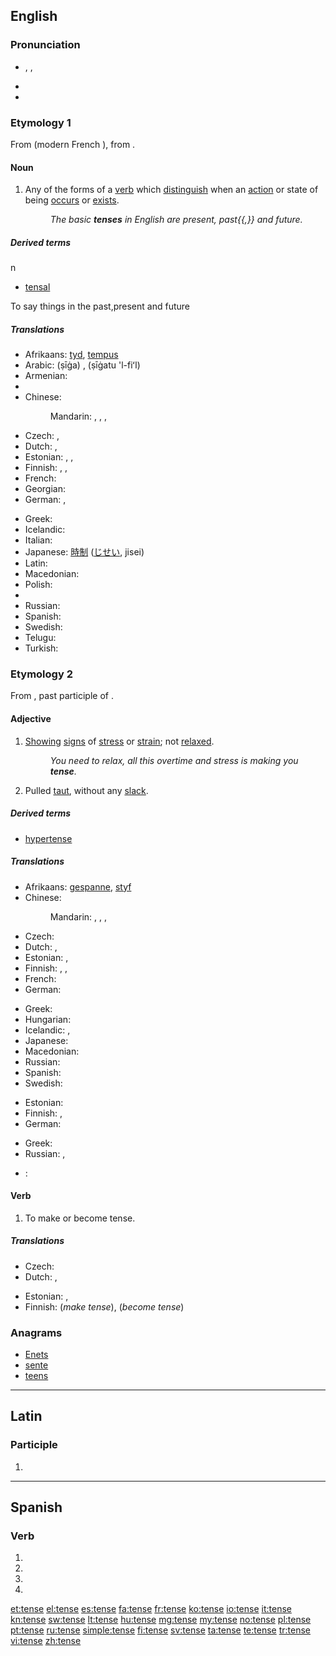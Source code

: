 ==English==
{{wikipedia|dab=tense}}

===Pronunciation===
* {{enPR|tĕns}}, {{IPA|/tɛns/}}, {{X-SAMPA|/tEns/}}
* {{audio|en-us-tense.ogg|Audio (US)}}
* {{rhymes|ɛns}}

===Etymology 1===
From {{etyl|fro}} {{term|tens}} (modern French {{term|temps}}), from {{etyl|la}} {{term|tempus}}.

====Noun====
{{en-noun}}

# {{grammar}} Any of the forms of a [[verb]] which [[distinguish]] when an [[action]] or state of being [[occur]]s or [[exist]]s.
#: ''The basic '''tenses''' in English are present, past{{,}} and future.''

=====Derived terms===== n
* [[tensal]]
To say things in the past,present and future

=====Translations=====
{{trans-top|verb forms distinguishing time}}
* Afrikaans: [[tyd]], [[tempus]]
* Arabic: {{Arab|[[صيغة]]}} (ṣīġa) {{f}}, {{Arab|[[صيغة الفعل]]}} (ṣīġatu 'l-fiʻl) {{f}}
* Armenian: {{t-|hy|ժամանակ|tr=žamanak|sc=Armn}}
* {{trreq|Bulgarian}}
* Chinese:
*: Mandarin: {{t-|cmn|時態|sc=Hani}}, {{t-|cmn|时态|tr=shítài|sc=Hani}}, {{t-|cmn|時制|sc=Hani}}, {{t-|cmn|时制|tr=shízhì|sc=Hani}}
* Czech: {{t+|cs|čas|m}}, {{t-|cs|slovesný čas|m}}
* Dutch: {{t+|nl|tijd|m}}, {{t-|nl|tempus|n}}
* Estonian: {{t-|et|ajavorm}}, {{t+|et|aeg}}, {{t+|et|tempus}}
* Finnish: {{t-|fi|aikaluokka}}, {{t+|fi|aikamuoto}}, {{t+|fi|tempus}}
* French: {{t+|fr|temps|m}}
* Georgian: {{t+|ka|დრო|sc=Geor}}
* German: {{t+|de|Zeit|f}}, {{t+|de|Tempus|n}}
{{trans-mid}}
* Greek: {{t+|el|χρόνος|m|tr=chrónos|sc=Grek}}
* Icelandic: {{t+|is|tíð|f}}
* Italian: {{t+|it|tempo|m}}
* Japanese: [[時制]] ([[じせい]], jisei)
* Latin: {{t+|la|tempus|n}}
* Macedonian: {{t-|mk|време|n|tr=vréme}}
* Polish: {{t+|pl|czas|m}}
* {{trreq|Romanian}}
* Russian: {{t+|ru|время|n|tr=vrémja}}
* Spanish: {{t+|es|tiempo|m}}
* Swedish: {{t+|sv|tempus|n}}
* Telugu: {{t+|te|కాలము}}
* Turkish: {{t+|tr|zaman}}
{{trans-bottom}}

===Etymology 2===
From {{etyl|la}} {{term|tensus}}, past participle of {{term|tendere||stretch}}.

====Adjective====
{{en-adj|tens|er}}

# [[show|Showing]] [[sign]]s of [[stress]] or [[strain]]; not [[relax]]ed.
#: ''You need to relax, all this overtime and stress is making you '''tense'''.''
# Pulled [[taut]], without any [[slack]].

=====Derived terms=====
* [[hypertense]]

=====Translations=====
{{trans-top|showing stress or strain}}
* Afrikaans: [[gespanne]], [[styf]]
* Chinese:
*: Mandarin: {{t|cmn|緊|sc=Hani}}, {{t|cmn|紧|tr=jǐn|sc=Hani}}, {{t|cmn|緊張|sc=Hani}}, {{t|cmn|紧张|tr=jǐnzhāng|sc=Hani}}
* Czech: {{t-|cs|napjatý|m}}
* Dutch: {{t+|nl|gespannen}}, {{t+|nl|strak}}
* Estonian: {{t-|et|pingne}}, {{t-|et|pinev}}
* Finnish: {{t+|fi|kireä}}, {{t-|fi|jännittynyt}}, {{t+|fi|hermostunut}}
* French: {{t+|fr|tendu}}
* German: {{t+|de|gespannt}}
{{trans-mid}}
* Greek: {{t+|el|τεταμένος|m|tr=tetaménos|sc=Grek}}
* Hungarian: {{t+|hu|feszült}}
* Icelandic: {{t-|is|upptrekktur}}, {{t+|is|órólegur}}
* Japanese: {{t+|ja|緊張|tr=きんちょうした, kinchō shita|alt=緊張した|sc=Jpan}}
* Macedonian: {{t-|mk|напнат|tr=nápnat}}
* Russian: {{t+|ru|напряжённый|tr=naprjažónnyj|sc=Cyrl}}
* Spanish: {{t-|es|tenso}}
* Swedish: {{t+|sv|spänd}}
{{trans-bottom}}

{{trans-top|pulled taut}}
* Estonian: {{t-|et|pinguletõmmatud}}
* Finnish: {{t+|fi|kireä}}, {{t-|fi|jännitetty}}
* German: {{t+|de|gespannt}}
{{trans-mid}}
* Greek: {{t+|el|τεντωμένος|m|tr=tentoménos|sc=Grek}}
* Russian: {{t+|ru|тугой|tr=tugój|sc=Cyrl}}, {{t+|ru|натянутый|tr=natjánutyj|sc=Cyrl}}
{{trans-bottom}}

{{checktrans-top}}
{{trans-mid}}
* {{ttbc|ka}}: {{t-|ka|დაძაბული|tr=dajabuli}}
{{trans-bottom}}

====Verb====
{{en-verb|tens|ing}}

# To make or become tense.

=====Translations=====
{{trans-top|make or become tense}}
* Czech: {{t-|cs|napnout}}
* Dutch: {{t+|nl|spannen}}, {{t-|nl|opspannen}}
{{trans-mid}}
* Estonian: {{t-|et|pinguldama}}, {{t-|et|pingulduma}}
* Finnish: {{t+|fi|jännittää}} (''make tense''), {{t-|fi|jännittyä}} (''become tense'')
{{trans-bottom}}

===Anagrams===
* [[Enets#English|Enets]]
* [[sente#English|sente]]
* [[teens#English|teens]]

----

==Latin==

===Participle===
{{la-part-form|tense}}

# {{inflection of|tensus|tensus|voc|m|s|lang=la}}

----

==Spanish==

===Verb===
{{es-verb-form|tensar}}

# {{es-verb form of|ending=ar|mood=imperative|pers=2|formal=yes|number=singular|tensar}}
# {{es-verb form of|ending=ar|mood=subjunctive|tense=present|pers=1|number=singular|tensar}}
# {{es-verb form of|ending=ar|mood=subjunctive|tense=present|pers=2|formal=yes|number=singular|tensar}}
# {{es-verb form of|ending=ar|mood=subjunctive|tense=present|pers=3|number=singular|tensar}}

[[et:tense]]
[[el:tense]]
[[es:tense]]
[[fa:tense]]
[[fr:tense]]
[[ko:tense]]
[[io:tense]]
[[it:tense]]
[[kn:tense]]
[[sw:tense]]
[[lt:tense]]
[[hu:tense]]
[[mg:tense]]
[[my:tense]]
[[no:tense]]
[[pl:tense]]
[[pt:tense]]
[[ru:tense]]
[[simple:tense]]
[[fi:tense]]
[[sv:tense]]
[[ta:tense]]
[[te:tense]]
[[tr:tense]]
[[vi:tense]]
[[zh:tense]]